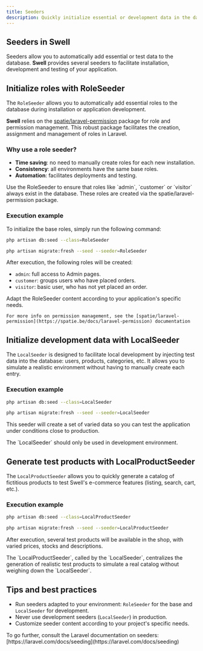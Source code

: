 ```yaml
---
title: Seeders
description: Quickly initialize essential or development data in the database with Swell seeders.
---
```


## Seeders in Swell

Seeders allow you to automatically add essential or test data to the database. 
**Swell** provides several seeders to facilitate installation, development and testing of your application.

## Initialize roles with RoleSeeder

The `RoleSeeder` allows you to automatically add essential roles to the database during installation or application development.

**Swell** relies on the [spatie/laravel-permission](https://spatie.be/docs/laravel-permission) package for role and permission management. This robust package facilitates the creation, assignment and management of roles in Laravel.

### Why use a role seeder?

- **Time saving**: no need to manually create roles for each new installation.
- **Consistency**: all environments have the same base roles.
- **Automation**: facilitates deployments and testing.

<Callout>
    Use the RoleSeeder to ensure that roles like `admin`, `customer` or `visitor` always exist in the database. These roles are created via the spatie/laravel-permission package.
</Callout>

### Execution example

To initialize the base roles, simply run the following command:

```bash tab="Seeder"
php artisan db:seed --class=RoleSeeder
```

```bash tab="Fresh"
php artisan migrate:fresh --seed --seeder=RoleSeeder
```

After execution, the following roles will be created:

- `admin`: full access to Admin pages.
- `customer`: groups users who have placed orders.
- `visitor`: basic user, who has not yet placed an order.

<Callout title="Good to know">
    Adapt the RoleSeeder content according to your application's specific needs.
    
    For more info on permission management, see the [spatie/laravel-permission](https://spatie.be/docs/laravel-permission) documentation
</Callout>

## Initialize development data with LocalSeeder

The `LocalSeeder` is designed to facilitate local development by injecting test data into the database: users, products, categories, etc. It allows you to simulate a realistic environment without having to manually create each entry.

### Execution example

```bash tab="Seeder"
php artisan db:seed --class=LocalSeeder
```

```bash tab="Fresh"
php artisan migrate:fresh --seed --seeder=LocalSeeder
```

This seeder will create a set of varied data so you can test the application under conditions close to production.

<Callout>
    The `LocalSeeder` should only be used in development environment.
</Callout>

## Generate test products with LocalProductSeeder

The `LocalProductSeeder` allows you to quickly generate a catalog of fictitious products to test Swell's e-commerce features (listing, search, cart, etc.).

### Execution example

```bash tab="Seeder"
php artisan db:seed --class=LocalProductSeeder
```

```bash tab="Fresh"
php artisan migrate:fresh --seed --seeder=LocalProductSeeder
```

After execution, several test products will be available in the shop, with varied prices, stocks and descriptions.

<Callout>
    The `LocalProductSeeder`, called by the `LocalSeeder`, centralizes the generation of realistic test products to simulate a real catalog without weighing down the `LocalSeeder`.
</Callout>

## Tips and best practices

- Run seeders adapted to your environment: `RoleSeeder` for the base and `LocalSeeder` for development.
- Never use development seeders (`LocalSeeder`) in production.
- Customize seeder content according to your project's specific needs.

<Callout>
    To go further, consult the Laravel documentation on seeders: [https://laravel.com/docs/seeding](https://laravel.com/docs/seeding)
</Callout>